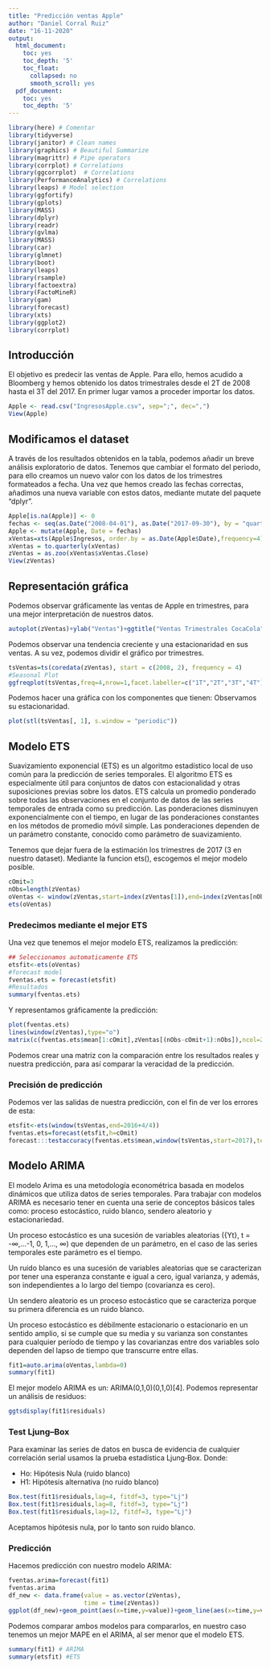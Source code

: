 ```yaml
---
title: "Predicción ventas Apple"
author: "Daniel Corral Ruiz"
date: "16-11-2020"
output:
  html_document:
    toc: yes
    toc_depth: '5'
    toc_float:
      collapsed: no
      smooth_scroll: yes
  pdf_document:
    toc: yes
    toc_depth: '5'
---
```


```r
library(here) # Comentar
library(tidyverse)
library(janitor) # Clean names
library(graphics) # Beautiful Summarize
library(magrittr) # Pipe operators
library(corrplot) # Correlations
library(ggcorrplot)  # Correlations
library(PerformanceAnalytics) # Correlations
library(leaps) # Model selection
library(ggfortify)
library(gplots)
library(MASS)
library(dplyr)
library(readr)
library(gvlma)
library(MASS)
library(car)
library(glmnet)
library(boot)
library(leaps)
library(rsample)
library(factoextra)
library(FactoMineR)
library(gam)
library(forecast)
library(xts)
library(ggplot2)
library(corrplot)
```

## Introducción
El objetivo es predecir las ventas de Apple. Para ello, hemos acudido a Bloomberg y hemos obtenido los datos trimestrales desde el 2T de 2008 hasta el 3T del 2017. En primer lugar vamos a proceder importar los datos.

```r
Apple <- read.csv("IngresosApple.csv", sep=";", dec=",")
View(Apple)
```

## Modificamos el dataset
A través de los resultados obtenidos en la tabla, podemos añadir un breve análisis exploratorio de datos. 
Tenemos que cambiar el formato del periodo, para ello creamos un nuevo valor con los datos de los trimestres formateados a fecha. Una vez que hemos creado las fechas correctas, añadimos una nueva variable con estos datos, mediante mutate del paquete "dplyr".

```r
Apple[is.na(Apple)] <- 0
fechas <- seq(as.Date("2008-04-01"), as.Date("2017-09-30"), by = "quarter")
Apple <- mutate(Apple, Date = fechas)
xVentas=xts(Apple$Ingresos, order.by = as.Date(Apple$Date),frequency=4)
xVentas = to.quarterly(xVentas)
zVentas = as.zoo(xVentas$xVentas.Close)
View(zVentas)
```

## Representación gráfica
Podemos observar gráficamente las ventas de Apple en trimestres, para una mejor interpretación de nuestros datos.

```r
autoplot(zVentas)+ylab("Ventas")+ggtitle("Ventas Trimestrales CocaCola")+xlab("Trimestres")

```

Podemos observar una tendencia creciente y una estacionaridad en sus ventas.
A su vez, podemos dividir el gráfico por trimestres.

```r
tsVentas=ts(coredata(zVentas), start = c(2008, 2), frequency = 4)
#Seasonal Plot
ggfreqplot(tsVentas,freq=4,nrow=1,facet.labeller=c("1T","2T","3T","4T"))+ggtitle("Primas Trimestrales")
```


Podemos hacer una gráfica con los componentes que tienen: Observamos su estacionaridad.

```r
plot(stl(tsVentas[, 1], s.window = "periodic"))
```

## Modelo ETS
Suavizamiento exponencial (ETS) es un algoritmo estadístico local de uso común para la predicción de series temporales.
El algoritmo ETS es especialmente útil para conjuntos de datos con estacionalidad y otras suposiciones previas sobre los datos. ETS calcula un promedio ponderado sobre todas las observaciones en el conjunto de datos de las series temporales de entrada como su predicción. Las ponderaciones disminuyen exponencialmente con el tiempo, en lugar de las ponderaciones constantes en los métodos de promedio móvil simple. Las ponderaciones dependen de un parámetro constante, conocido como parámetro de suavizamiento.

Tenemos que dejar fuera de la estimación los trimestres de 2017 (3 en nuestro dataset). Mediante la funcion ets(), escogemos el mejor modelo posible. 

```r
cOmit=3
nObs=length(zVentas)
oVentas <- window(zVentas,start=index(zVentas[1]),end=index(zVentas[nObs-cOmit]))
ets(oVentas)
```

### Predecimos mediante el mejor ETS
Una vez que tenemos el mejor modelo ETS, realizamos la predicción:
  
```r
## Seleccionamos automaticamente ETS
etsfit<-ets(oVentas)
#forecast model
fventas.ets = forecast(etsfit)
#Resultados
summary(fventas.ets)
```

Y representamos gráficamente la predicción:
```r
plot(fventas.ets)
lines(window(zVentas),type="o")
matrix(c(fventas.ets$mean[1:cOmit],zVentas[(nObs-cOmit+1):nObs]),ncol=2)
```
Podemos crear una matriz con la comparación entre los resultados reales y nuestra predicción, para así comparar la veracidad de la predicción.

### Precisión de predicción
Podemos ver las salidas de nuestra predicción, con el fin de ver los errores de esta:

```r
etsfit<-ets(window(tsVentas,end=2016+4/4))
fventas.ets=forecast(etsfit,h=cOmit)
forecast:::testaccuracy(fventas.ets$mean,window(tsVentas,start=2017),test = NULL, d = NULL, D = NULL)
```

## Modelo ARIMA
El modelo Arima es una metodología econométrica basada en modelos dinámicos que utiliza datos de series temporales. Para trabajar con modelos ARIMA es necesario tener en cuenta una serie de conceptos básicos tales como: proceso estocástico, ruido blanco, sendero aleatorio y estacionariedad. 

Un proceso estocástico es una sucesión de variables aleatorias ({Yt}, t = -∞,...-1, 0, 1,..., ∞) que dependen de un parámetro, en el caso de las series temporales este parámetro es el tiempo.

Un ruido blanco es una sucesión de variables aleatorias que se caracterizan por tener una esperanza constante e igual a cero, igual varianza, y además, son independientes a lo largo del tiempo (covarianza es cero).

Un sendero aleatorio es un proceso estocástico que se caracteriza porque su primera diferencia es un ruido blanco.

Un proceso estocástico es débilmente estacionario o estacionario en un sentido amplio, si se cumple que su media y su varianza son constantes para cualquier período de tiempo y las covarianzas entre dos variables solo dependen del lapso de tiempo que transcurre entre ellas.

```r
fit1=auto.arima(oVentas,lambda=0)
summary(fit1)
```

El mejor modelo ARIMA es un: ARIMA(0,1,0)(0,1,0)[4]. Podemos representar un análisis de residuos:

```r
ggtsdisplay(fit1$residuals)
```

### Test Ljung–Box
Para examinar las series de datos en busca de evidencia de cualquier correlación serial usamos la prueba estadística Ljung‐Box. Donde:

- Ho: Hipótesis Nula  (ruido blanco)
- H1: Hipótesis alternativa (no ruido blanco)

```r
Box.test(fit1$residuals,lag=4, fitdf=3, type="Lj")
Box.test(fit1$residuals,lag=8, fitdf=3, type="Lj")
Box.test(fit1$residuals,lag=12, fitdf=3, type="Lj")
```

Aceptamos hipótesis nula, por lo tanto son ruido blanco.

### Predicción
Hacemos predicción con nuestro modelo ARIMA:

```r
fventas.arima=forecast(fit1)
fventas.arima
df_new <- data.frame(value = as.vector(zVentas),
                     time = time(zVentas))
ggplot(df_new)+geom_point(aes(x=time,y=value))+geom_line(aes(x=time,y=value))+ geom_forecast(fventas.arima,alpha=0.4)+ggtitle("ARIMA: Predicción Apple")
```

Podemos comparar ambos modelos para compararlos, en nuestro caso tenemos un mejor MAPE en el ARIMA, al ser menor que el modelo ETS.

```r
summary(fit1) # ARIMA
summary(etsfit) #ETS
```

